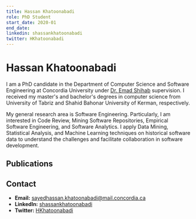 ```yaml
---
title: Hassan Khatoonabadi
role: PhD Student
start_date: 2020-01
end_date:
linkedin: shassankhatoonabadi
twitter: HKhatoonabadi
---
```


# Hassan Khatoonabadi

I am a PhD candidate in the Department of Computer Science and Software Engineering at Concordia University under [Dr. Emad Shihab](/members/emad-shihab) supervision. I received my master's and bachelor's degrees in computer science from University of Tabriz and Shahid Bahonar University of Kerman, respectively.

My general research area is Software Engineering. Particularly, I am interested in Code Review, Mining Software Repositories, Empirical Software Engineering, and Software Analytics. I apply Data Mining, Statistical Analysis, and Machine Learning techniques on historical software data to understand the challenges and facilitate collaboration in software development.

## Publications


<AuthorPublications firstname="SayedHassan" lastname="Khatoonabadi" />

## Contact

- **Email:** sayedhassan.khatoonabadi@mail.concordia.ca
- **LinkedIn:** [shassankhatoonabadi](https://www.linkedin.com/in/shassankhatoonabadi)
- **Twitter:** [HKhatoonabadi](https://twitter.com/HKhatoonabadi)
